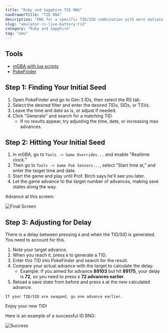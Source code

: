 ```yaml
---
title: "Ruby and Sapphire TID RNG"
navDrawerTitle: "TID RNG"
description: "RNG for a specific TID/SID combination with more options than dead battery"
slug: "emulator-rs-live-battery-tid"
category: "Ruby and Sapphire"
tag: "emu"
---
```


## Tools

- [mGBA with lua scripts](/mgba-setup)
- [PokeFinder](https://github.com/Admiral-Fish/PokeFinder/releases)

## Step 1: Finding Your Initial Seed

1. Open PokeFinder and go to Gen 3 IDs, then select the RS tab.
2. Select the desired filter and enter the desired TIDs, SIDs, or TSVs.
3. Leave the time and date as is, or adjust if needed.
4. Click "Generate" and search for a matching TID.
   - If no results appear, try adjusting the time, date, or increasing max advances.

## Step 2: Hitting Your Initial Seed

1. In mGBA, go to `Tools -> Game Overrides...` and enable "Realtime clock."
2. Then go to `Tools -> Game Pak Sensors...`, select "Start time at," and enter the target time and date.
3. Start the game and play until Prof. Birch says he'll see you later.
4. Let the game advance to the target number of advances, making save states along the way.

Advance at this screen:

![Final Screen](/images/Ruby-Sapphire/Live-Battery-TID/Final-Screen.png)

## Step 3: Adjusting for Delay

There is a delay between pressing `A` and when the TID/SID is generated. You need to account for this.

1. Note your target advance.
2. When you reach it, press `A` to generate a TID.
3. Enter this TID into PokeFinder and search for the result.
4. Compare your actual advance with the target to calculate the delay.
   - Example: If you aimed for advance **89103** but hit **89175**, your delay is **72**, so you need to press `A` **72 advances earlier**.
5. Reload a save state from before and press `A` at the new calculated advance.

```
If your TID/SID are swapped, go one advance earlier.
```

Enjoy your new TID!

Here is an example of a successful ID RNG:

![Success](/images/Ruby-Sapphire/Live-Battery-TID/Success.png)
